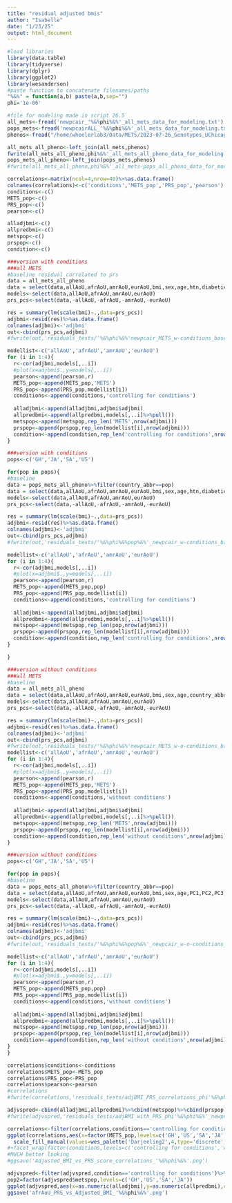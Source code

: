 ```yaml
---
title: "residual adjusted bmis"
author: "Isabelle"
date: "1/23/25"
output: html_document
---
```


```r
#load libraries
library(data.table)
library(tidyverse)
library(dplyr)
library(ggplot2)
library(wesanderson)
#paste function to concatenate filenames/paths
"%&%" = function(a,b) paste(a,b,sep="")
phi='1e-06'
```
```r
#file for modeling made in script 26.5
all_mets<-fread('newpcair_'%&%phi%&%'_all_mets_data_for_modeling.txt')
pops_mets<-fread('newpcairALL_'%&%phi%&%'_all_mets_data_for_modeling.txt')
phenos<-fread("/home/wheelerlab3/Data/METS/2023-07-26_Genotypes_UChicago/METS_phenofile_2023-09-15.txt")

all_mets_all_pheno<-left_join(all_mets,phenos)
fwrite(all_mets_all_pheno,phi%&%'_all_mets_all_pheno_data_for_modeling.txt',sep='\t',quote=F,row.names=F)
pops_mets_all_pheno<-left_join(pops_mets,phenos)
#fwrite(all_mets_all_pheno,phi%&%'_all_mets-pops_all_pheno_data_for_modeling.txt',sep='\t',quote=F,row.names=F)
```

```r
correlations<-matrix(ncol=4,nrow=40)%>%as.data.frame()
colnames(correlations)<-c('conditions','METS_pop','PRS_pop','pearson')
conditions<-c()
METS_pop<-c()
PRS_pop<-c()
pearson<-c()

alladjbmi<-c()
allpredbmi<-c()
metspop<-c()
prspop<-c()
condition<-c()
```

```r
###version with conditions
###all METS
#baseline residual correlated to prs
data = all_mets_all_pheno
data = select(data,allAoU,afrAoU,amrAoU,eurAoU,bmi,sex,age,htn,diabetic,country_abbr,PC1,PC2,PC3,PC4,PC5,PC6,PC7,PC8,PC9,PC10,PC11,PC12,PC13,PC14,PC15)%>%na.omit()
models<-select(data,allAoU,afrAoU,amrAoU,eurAoU)
prs_pcs<-select(data,-allAoU,-afrAoU,-amrAoU,-eurAoU)

res = summary(lm(scale(bmi)~.,data=prs_pcs))
adjbmi<-resid(res)%>%as.data.frame()
colnames(adjbmi)<-'adjbmi'
out<-cbind(prs_pcs,adjbmi)
#fwrite(out,'residuals_tests/'%&%phi%&%'newpcair_METS_w-conditions_baseline_residuals.txt',row.names=F,quote=F,sep='\t')

modellist<-c('allAoU','afrAoU','amrAoU','eurAoU')
for (i in 1:4){
  r<-cor(adjbmi,models[,..i])
  #plot(x=adjbmi$.,y=models[,..i])
  pearson<-append(pearson,r)
  METS_pop<-append(METS_pop,'METS')
  PRS_pop<-append(PRS_pop,modellist[i])
  conditions<-append(conditions,'controlling for conditions')
  
  alladjbmi<-append(alladjbmi,adjbmi$adjbmi)
  allpredbmi<-append(allpredbmi,models[,..i]%>%pull())
  metspop<-append(metspop,rep_len('METS',nrow(adjbmi)))
  prspop<-append(prspop,rep_len(modellist[i],nrow(adjbmi)))
  condition<-append(condition,rep_len('controlling for conditions',nrow(adjbmi)))
}

```


```r
###version with conditions
pops<-c('GH','JA','SA','US')

for(pop in pops){
#baseline
data = pops_mets_all_pheno%>%filter(country_abbr==pop)
data = select(data,allAoU,afrAoU,amrAoU,eurAoU,bmi,sex,age,htn,diabetic,PC1,PC2,PC3,PC4,PC5,PC6,PC7,PC8,PC9,PC10,PC11,PC12,PC13,PC14,PC15)%>%na.omit()
models<-select(data,allAoU,afrAoU,amrAoU,eurAoU)
prs_pcs<-select(data,-allAoU,-afrAoU,-amrAoU,-eurAoU)

res = summary(lm(scale(bmi)~.,data=prs_pcs))
adjbmi<-resid(res)%>%as.data.frame()
colnames(adjbmi)<-'adjbmi'
out<-cbind(prs_pcs,adjbmi)
#fwrite(out,'residuals_tests/'%&%phi%&%pop%&%'_newpcair_w-conditions_baseline_residuals.txt',row.names=F,quote=F,sep='\t')

modellist<-c('allAoU','afrAoU','amrAoU','eurAoU')
for (i in 1:4){
  r<-cor(adjbmi,models[,..i])
  #plot(x=adjbmi$.,y=models[,..i])
  pearson<-append(pearson,r)
  METS_pop<-append(METS_pop,pop)
  PRS_pop<-append(PRS_pop,modellist[i])
  conditions<-append(conditions,'controlling for conditions')
  
  alladjbmi<-append(alladjbmi,adjbmi$adjbmi)
  allpredbmi<-append(allpredbmi,models[,..i]%>%pull())
  metspop<-append(metspop,rep_len(pop,nrow(adjbmi)))
  prspop<-append(prspop,rep_len(modellist[i],nrow(adjbmi)))
  condition<-append(condition,rep_len('controlling for conditions',nrow(adjbmi)))
}

}
```


```r
###version without conditions
###all METS
#baseline
data = all_mets_all_pheno
data = select(data,allAoU,afrAoU,amrAoU,eurAoU,bmi,sex,age,country_abbr,PC1,PC2,PC3,PC4,PC5,PC6,PC7,PC8,PC9,PC10,PC11,PC12,PC13,PC14,PC15)%>%na.omit()
models<-select(data,allAoU,afrAoU,amrAoU,eurAoU)
prs_pcs<-select(data,-allAoU,-afrAoU,-amrAoU,-eurAoU)

res = summary(lm(scale(bmi)~.,data=prs_pcs))
adjbmi<-resid(res)%>%as.data.frame()
colnames(adjbmi)<-'adjbmi'
out<-cbind(prs_pcs,adjbmi)
#fwrite(out,'residuals_tests/'%&%phi%&%'newpcair_METS_w-o-conditions_baseline_residuals.txt',row.names=F,quote=F,sep='\t')
modellist<-c('allAoU','afrAoU','amrAoU','eurAoU')
for (i in 1:4){
  r<-cor(adjbmi,models[,..i])
  #plot(x=adjbmi$.,y=models[,..i])
  pearson<-append(pearson,r)
  METS_pop<-append(METS_pop,'METS')
  PRS_pop<-append(PRS_pop,modellist[i])
  conditions<-append(conditions,'without conditions')
  
  alladjbmi<-append(alladjbmi,adjbmi$adjbmi)
  allpredbmi<-append(allpredbmi,models[,..i]%>%pull())
  metspop<-append(metspop,rep_len('METS',nrow(adjbmi)))
  prspop<-append(prspop,rep_len(modellist[i],nrow(adjbmi)))
  condition<-append(condition,rep_len('without conditions',nrow(adjbmi)))
}

```

```r
###version without conditions
pops<-c('GH','JA','SA','US')

for(pop in pops){
#baseline
data = pops_mets_all_pheno%>%filter(country_abbr==pop)
data = select(data,allAoU,afrAoU,amrAoU,eurAoU,bmi,sex,age,PC1,PC2,PC3,PC4,PC5,PC6,PC7,PC8,PC9,PC10,PC11,PC12,PC13,PC14,PC15)%>%na.omit()
models<-select(data,allAoU,afrAoU,amrAoU,eurAoU)
prs_pcs<-select(data,-allAoU,-afrAoU,-amrAoU,-eurAoU)

res = summary(lm(scale(bmi)~.,data=prs_pcs))
adjbmi<-resid(res)%>%as.data.frame()
colnames(adjbmi)<-'adjbmi'
out<-cbind(prs_pcs,adjbmi)
#fwrite(out,'residuals_tests/'%&%phi%&%pop%&%'_newpcair_w-o-conditions_baseline_residuals.txt',row.names=F,quote=F,sep='\t')

modellist<-c('allAoU','afrAoU','amrAoU','eurAoU')
for (i in 1:4){
  r<-cor(adjbmi,models[,..i])
  #plot(x=adjbmi$.,y=models[,..i])
  pearson<-append(pearson,r)
  METS_pop<-append(METS_pop,pop)
  PRS_pop<-append(PRS_pop,modellist[i])
  conditions<-append(conditions,'without conditions')
  
  alladjbmi<-append(alladjbmi,adjbmi$adjbmi)
  allpredbmi<-append(allpredbmi,models[,..i]%>%pull())
  metspop<-append(metspop,rep_len(pop,nrow(adjbmi)))
  prspop<-append(prspop,rep_len(modellist[i],nrow(adjbmi)))
  condition<-append(condition,rep_len('without conditions',nrow(adjbmi)))
}
}
```

```r
correlations$conditions<-conditions
correlations$METS_pop<-METS_pop
correlations$PRS_pop<-PRS_pop
correlations$pearson<-pearson
#correlations
#fwrite(correlations,'residuals_tests/adjBMI_PRS_correlations_phi'%&%phi%&%'_newpcair.txt',row.names=F,quote=F,sep='\t')

adjvspred<-cbind(alladjbmi,allpredbmi)%>%cbind(metspop)%>%cbind(prspop)%>%cbind(condition)%>%as.data.frame()
#fwrite(adjvspred,'residuals_tests/adjBMI_with_PRS_phi'%&%phi%&%'_newpcair.txt',row.names=F,quote=F,sep='\t')
```

```r
correlations<-filter(correlations,conditions=='controlling for conditions')
ggplot(correlations,aes(x=factor(METS_pop,levels=c('GH','US','SA','JA','METS')),y=pearson,fill=factor(PRS_pop,levels=c("allAoU","afrAoU","amrAoU","eurAoU"))))+geom_bar(position='dodge',stat='identity')+
  scale_fill_manual(values=wes_palette('Darjeeling2',4,type='discrete'))+labs(x="METS population",fill='PRS validation\npopulation',title='Adjusted BMI vs PRS score correlations '%&%phi)+theme_bw()
#+facet_wrap(factor(conditions,levels=c('controlling for conditions','without conditions')))
#MUCH better looking
#ggsave('Adjusted_BMI_vs_PRS_score_correlations_'%&%phi%&%'.png')
```

```r
adjvspred<-filter(adjvspred,condition=='controlling for conditions')%>%filter(prspop=='afrAoU')%>%filter(metspop!='METS')
pop2=factor(adjvspred$metspop,levels=c('GH','US','SA','JA'))
ggplot(adjvspred,aes(x=as.numeric(alladjbmi),y=as.numeric(allpredbmi),color=pop2))+geom_smooth(method='lm',formula=y~x,se=F)+theme_bw()+xlab('Adjusted BMI')+ylab('Predicted BMI')+labs(title='afrAoU PRS vs Adjusted BMI '%&%phi,color='METS\npopulation')+geom_point(shape=1)+scale_color_manual(values=wes_palette('Darjeeling2',4,type='discrete'))
ggsave('afrAoU_PRS_vs_Adjusted_BMI_'%&%phi%&%'.png')
```
